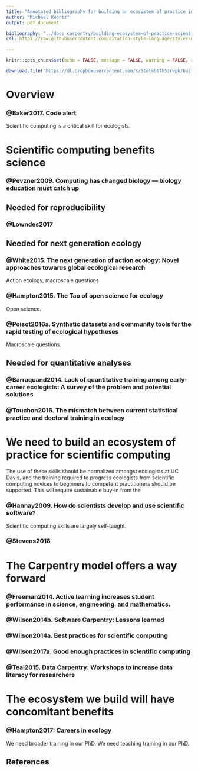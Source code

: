 ```yaml
---
title: "Annotated bibliography for building an ecosystem of practice in scientific computing"
author: "Michael Koontz"
output: pdf_document

bibliography: "../docs_carpentry/building-ecosystem-of-practice-scientific-computing.bib"
csl: https://raw.githubusercontent.com/citation-style-language/styles/master/ecology.csl

---
```


```r
knitr::opts_chunk$set(echo = FALSE, message = FALSE, warning = FALSE, results = "hide")
```

```r
download.file("https://dl.dropboxusercontent.com/s/5totmbtfh5zrwpk/building-ecosystem-of-practice-scientific-computing.bib", "../docs_carpentry/building-ecosystem-of-practice-scientific-computing.bib")
```

# Overview

### @Baker2017. Code alert

Scientific computing is a critical skill for ecologists.

# Scientific computing benefits science

### @Pevzner2009. Computing has changed biology — biology education must catch up

## Needed for reproducibility

### @Lowndes2017

## Needed for next generation ecology 

### @White2015. The next generation of action ecology: Novel approaches towards global ecological research

Action ecology, macroscale questions

### @Hampton2015. The Tao of open science for ecology

Open science. 

### @Poisot2016a. Synthetic datasets and community tools for the rapid testing of ecological hypotheses

Macroscale questions.

## Needed for quantitative analyses

### @Barraquand2014. Lack of quantitative training among early-career ecologists: A survey of the problem and potential solutions

### @Touchon2016. The mismatch between current statistical practice and doctoral training in ecology

# We need to build an ecosystem of practice for scientific computing

The use of these skills should be normalized amongst ecologists at UC Davis, and the training required to progress ecologists from scientific computing novices to beginners to competent practitioners should be supported. This will require sustainable buy-in from the  

### @Hannay2009. How do scientists develop and use scientific software?

Scientific computing skills are largely self-taught.

### @Stevens2018

# The Carpentry model offers a way forward

### @Freeman2014. Active learning increases student performance in science, engineering, and mathematics.

### @Wilson2014b. Software Carpentry: Lessons learned

### @Wilson2014a. Best practices for scientific computing

### @Wilson2017a. Good enough practices in scientific computing

### @Teal2015. Data Carpentry: Workshops to increase data literacy for researchers

# The ecosystem we build will have concomitant benefits

### @Hampton2017: Careers in ecology 

We need broader training in our PhD. We need teaching training in our PhD.



## References